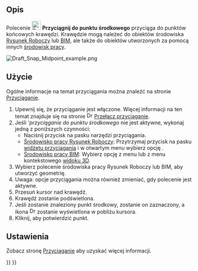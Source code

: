 <languages/>

{{Docnav/pl
|[[Draft_Snap_Endpoint/pl|Przyciągnij do punktu końcowego]]
|[[Draft_Snap_Center/pl|Przyciągnij do środka]]
|[[Draft_Workbench/pl|środowisko pracy Rysunek Roboczy]]
|IconL=Draft_Snap_Endpoint.svg
|IconR=Draft_Snap_Center.svg
|IconC=Workbench_Draft.svg
}}

{{GuiCommand/pl
|Name=Draft Snap Midpoint
|Name/pl=Rysunek Roboczy: Przyciągnij do punktu środkowego
|MenuLocation=Przyciąganie → Przyciągnij do punktu środkowego
|Workbenches=[[Draft_Workbench/pl|Rysunek Roboczy]], [[BIM_Workbench/pl|BIM]]
|SeeAlso=[[Draft_Snap/pl|Przyciąganie]], [[Draft_Snap_Lock/pl|Przełącz przyciąganie]]
}}

<span id="Description"></span>
==Opis==

Polecenie [[Image:Draft_Snap_Midpoint.svg|24px]] '''Przyciągnij do punktu środkowego''' przyciąga do punktów końcowych krawędzi. Krawędzie mogą należeć do obiektów środowiska [[Draft_Workbench/pl|Rysunek Roboczy]] lub [[BIM_Workbench/pl|BIM]], ale także do obiektów utworzonych za pomocą innych [[Workbenches/pl|środowisk pracy]].

[[Image:Draft_Snap_Midpoint_example.png]]
{{Caption|Przyciąganie drugiego punktu linii do punktu środkowego krawędzi.}}

<span id="Usage"></span>
==Użycie==

Ogólne informacje na temat przyciągania można znaleźć na stronie [[Draft_Snap/pl|Przyciąganie]].

# Upewnij się, że przyciąganie jest włączone. Więcej informacji na ten temat znajduje się na stronie [[Image:Draft_Snap_Lock.svg|16px]] [[Draft_Snap_Lock/pl|Przełącz przyciąganie]].
# Jeśli '''przyciąganie do punktu środkowego'' nie jest aktywne, wykonaj jedną z poniższych czynności:
#* Naciśnij przycisk {{Button|[[Image:Draft_Snap_Midpoint.svg|16px]] [[Draft_Snap_Midpoint/pl|Przyciągnij do punktu środkowego]]}} na pasku narzędzi przyciągania.
#* [[Draft_Workbench/pl|Środowisko pracy Rysunek Roboczy]]: Przytrzymaj przycisk {{Button|[[Image:Draft_Snap_Lock.svg|x16px]][[Image:Toolbar_flyout_arrow.svg|x16px]]}} na pasku [[Draft_snap_widget/pl|widżetu przyciągania]] i w otwartym menu wybierz opcję {{MenuCommand|[[Image:Draft_Snap_Midpoint.svg|16px]] Przyciągnij do punktu środkowego}}.
#* [[BIM_Workbench/pl|Środowisko pracy BIM]]: Wybierz opcję {{MenuCommand|Przyciąganie → [[Image:Draft_Snap_Midpoint.svg|16px]] Przyciągnij do punktu środkowego}} z menu lub z menu kontekstowego [[3D_view/pl|widoku 3D]].
# Wybierz polecenie środowiska pracy Rysunek Roboczy lub BIM, aby utworzyć geometrię.
# Uwaga: opcje przyciągania można również zmieniać, gdy polecenie jest aktywne.
# Przesuń kursor nad krawędź.
# Krawędź zostanie podświetlona.
# Jeśli zostanie znaleziony punkt środkowy, zostanie on zaznaczony, a ikona [[Image:Draft_Snap_Midpoint.svg|16px]] zostanie wyświetlona w pobliżu kursora.
# Kliknij, aby potwierdzić punkt.

<span id="Preferences"></span>
==Ustawienia==

Zobacz stronę [[Draft_Snap/pl#Ustawienia|Przyciąganie]] aby uzyskać więcej informacji.


{{Docnav/pl
|[[Draft_Snap_Endpoint/pl|Przyciągnij do punktu końcowego]]
|[[Draft_Snap_Center/pl|Przyciągnij do środka]]
|[[Draft_Workbench/pl|środowisko pracy Rysunek Roboczy]]
|IconL=Draft_Snap_Endpoint.svg
|IconR=Draft_Snap_Center.svg
|IconC=Workbench_Draft.svg
}}

{{Draft Tools navi{{#translation:}}}}
{{Userdocnavi{{#translation:}}}}